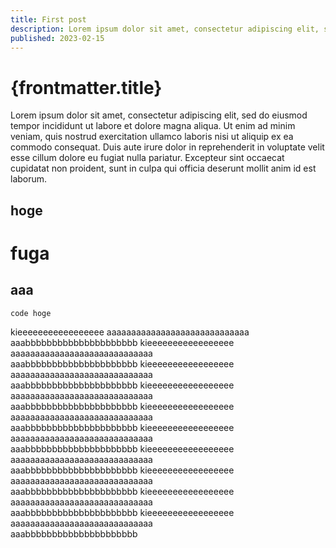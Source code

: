 ```yaml
---
title: First post
description: Lorem ipsum dolor sit amet, consectetur adipiscing elit, sed do eiusmod tempor incididunt ut labore et dolore magna aliqua.
published: 2023-02-15
---
```


# {frontmatter.title}
Lorem ipsum dolor sit amet, consectetur adipiscing elit, sed do eiusmod tempor incididunt ut labore et dolore magna aliqua.
Ut enim ad minim veniam, quis nostrud exercitation ullamco laboris nisi ut aliquip ex ea commodo consequat.
Duis aute irure dolor in reprehenderit in voluptate velit esse cillum dolore eu fugiat nulla pariatur.
Excepteur sint occaecat cupidatat non proident, sunt in culpa qui officia deserunt mollit anim id est laborum.
## hoge
# fuga

## aaa
```
code hoge
```

kieeeeeeeeeeeeeeeee
aaaaaaaaaaaaaaaaaaaaaaaaaaaaa  
aaabbbbbbbbbbbbbbbbbbbbb
kieeeeeeeeeeeeeeeee
aaaaaaaaaaaaaaaaaaaaaaaaaaaaa  
aaabbbbbbbbbbbbbbbbbbbbb
kieeeeeeeeeeeeeeeee
aaaaaaaaaaaaaaaaaaaaaaaaaaaaa  
aaabbbbbbbbbbbbbbbbbbbbb
kieeeeeeeeeeeeeeeee
aaaaaaaaaaaaaaaaaaaaaaaaaaaaa  
aaabbbbbbbbbbbbbbbbbbbbb
kieeeeeeeeeeeeeeeee
aaaaaaaaaaaaaaaaaaaaaaaaaaaaa  
aaabbbbbbbbbbbbbbbbbbbbb
kieeeeeeeeeeeeeeeee
aaaaaaaaaaaaaaaaaaaaaaaaaaaaa  
aaabbbbbbbbbbbbbbbbbbbbb
kieeeeeeeeeeeeeeeee
aaaaaaaaaaaaaaaaaaaaaaaaaaaaa  
aaabbbbbbbbbbbbbbbbbbbbb
kieeeeeeeeeeeeeeeee
aaaaaaaaaaaaaaaaaaaaaaaaaaaaa  
aaabbbbbbbbbbbbbbbbbbbbb
kieeeeeeeeeeeeeeeee
aaaaaaaaaaaaaaaaaaaaaaaaaaaaa  
aaabbbbbbbbbbbbbbbbbbbbb
kieeeeeeeeeeeeeeeee
aaaaaaaaaaaaaaaaaaaaaaaaaaaaa  
aaabbbbbbbbbbbbbbbbbbbbb